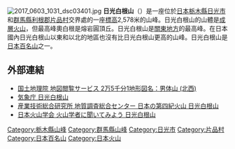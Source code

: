 [[File:2017_0603_1031_dsc03401.jpg|thumb]]
'''日光白根山'''（{{lang-ja|日光白根山}}）是一座位於[[日本|日本]][[栃木縣|栃木縣]][[日光市|日光市]]和[[群馬縣|群馬縣]][[利根郡|利根郡]][[片品村|片品村]]交界處的一座[[標高|標高]]2,578米的山峰。日光白根山的山體是[[成層火山|成層火山]]，但最高峰奧白根是熔岩圓頂丘。日光白根山是[[關東地方|關東地方]]的最高峰。在日本國內日光白根山以東和以北的地區也沒有比日光白根山更高的山峰。日光白根山是[[日本百名山|日本百名山]]之一。
== 外部連結 ==
{{commonscat}}
* [http://watchizu.gsi.go.jp/watchizu.aspx?latitude=36.79859722&longitude=139.3759 国土地理院 地図閲覧サービス  2万5千分1地形図名：男体山 (北西)] {{Wayback|url=http://watchizu.gsi.go.jp/watchizu.aspx?latitude=36.79859722&longitude=139.3759 |date=20120505050708 }}
* [http://www.data.jma.go.jp/svd/vois/data/tokyo/302_Nikko-Shiranesan/302_index.html 気象庁 日光白根山] {{Wayback|url=http://www.data.jma.go.jp/svd/vois/data/tokyo/302_Nikko-Shiranesan/302_index.html |date=20210116003036 }}
* [https://web.archive.org/web/20080401144332/http://riodb02.ibase.aist.go.jp/strata/VOL_JP/vol/109.htm 産業技術総合研究所 地質調査総合センター 日本の第四紀火山 日光白根山]
* [https://web.archive.org/web/20121105050900/http://wwwsoc.nii.ac.jp/kazan/J/QA/sr/qa-2580.html 日本火山学会 火山学者に聞いてみよう 日光白根山]

{{coord|display=title}}
{{日本活火山}}
{{DEFAULTSORT:nikkoshirane}}
[[Category:栃木縣山峰|Category:栃木縣山峰]]
[[Category:群馬縣山峰|Category:群馬縣山峰]]
[[Category:日光市|Category:日光市]]
[[Category:片品村|Category:片品村]]
[[Category:日本百名山|Category:日本百名山]]
[[Category:日本火山|Category:日本火山]]